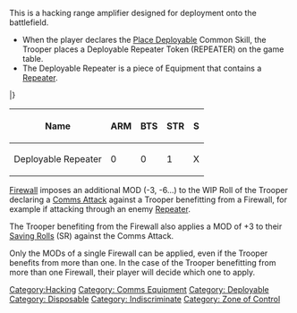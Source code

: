 {{n5-section-hacking}}
{{n5-section-equipment}}


This is a hacking range amplifier designed for deployment onto the battlefield.

{{css_skillbox |black| DEPLOYABLE REPEATER | EQUIPMENT }}
{{skill-label | Comms Equipment, Deployable, Disposable (3), Indiscriminate, Zone of Control. }}
{{effects}} 
* When the player declares the [[Place Deployable]] Common Skill, the Trooper places a Deployable Repeater Token (REPEATER) on the game table.
* The Deployable Repeater is a piece of Equipment that contains a [[Repeater]].
{{css_skillbox-end}}


{{n5_weapon_single}}
{{n5_weaponrow|[[Deployable Repeater]]| | | | | | | | | | | | |[[Disposable (3)]], [[Deployable]]}}
|}
{| class="n5table-dark"
|-
! Name !! ARM !! BTS !! STR !! S
|-
| Deployable Repeater || 0 || 0 || 1 || X
|}


{{remember-start}}
[[Firewall]] imposes an additional MOD (-3, -6...) to the WIP Roll of the Trooper declaring a [[Comms Attack]] against a Trooper benefitting from a Firewall, for example if attacking through an enemy [[Repeater]].

The Trooper benefiting from the Firewall also applies a MOD of +3 to their [[Saving Roll]]s (SR) against the Comms Attack.

Only the MODs of a single Firewall can be applied, even if the Trooper benefits from more than one. In the case of the Trooper benefitting from more than one Firewall, their player will decide which one to apply.
{{remember-end}}


[[Category:Hacking]]

[[Category: Comms Equipment ]]
[[Category: Deployable ]]
[[Category: Disposable ]]
[[Category: Indiscriminate ]]
[[Category: Zone of Control ]]